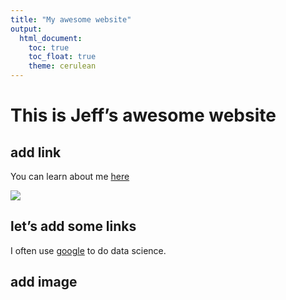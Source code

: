 ```yaml
---
title: "My awesome website"
output: 
  html_document:
    toc: true
    toc_float: true
    theme: cerulean
---
```


# This is Jeff's awesome website

## add link 

You can learn about me [here](about_page.html)

![](https://media.giphy.com/media/drXGoW1iudhKw/giphy.gif)

## let's add some links

I often use [google](https://www.google.com) to do data science. 

## add image 

